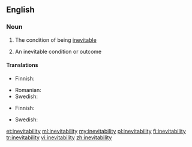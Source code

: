 ==English==

===Noun===
{{en-noun|~|inevitabilities}}

# {{context|uncountable|lang=en}} The condition of being [[inevitable]]
# {{context|countable|lang=en}} An inevitable condition or outcome

====Translations====
{{trans-top|the condition of being inevitable}}
*Finnish: {{t|fi|väistämättömyys}}
{{trans-mid}}
* Romanian: {{t|ro|inevitabilitate}}
* Swedish: {{t|sv|oundviklighet|c}}
{{trans-bottom}}

{{trans-top|an inevitable condition or outcome}}
*Finnish: {{t|fi|väistämättömyys}}
{{trans-mid}}
* Swedish: {{t|sv|oundviklighet|c}}
{{trans-bottom}}

[[et:inevitability]]
[[ml:inevitability]]
[[my:inevitability]]
[[pl:inevitability]]
[[fi:inevitability]]
[[tr:inevitability]]
[[vi:inevitability]]
[[zh:inevitability]]